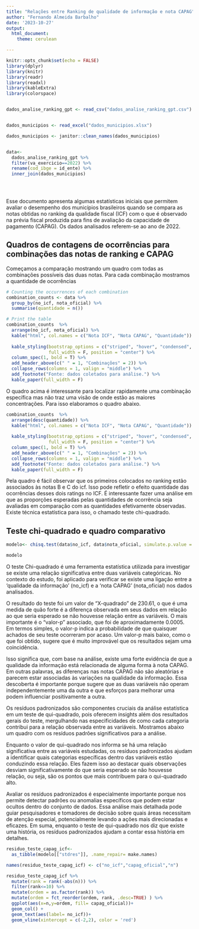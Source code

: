 ```yaml
---
title: "Relações entre Ranking de qualidade de informação e nota CAPAG"
author: "Fernando Almeida Barbalho"
date: '2023-10-27'
output: 
  html_document:
    theme: cerulean

---
```


```r
knitr::opts_chunk$set(echo = FALSE)
library(dplyr)
library(knitr)
library(readr)
library(readxl)
library(kableExtra)
library(colorspace)


dados_analise_ranking_gpt <- read_csv("dados_analise_ranking_gpt.csv")


dados_municipios <- read_excel("dados_municipios.xlsx")

dados_municipios <- janitor::clean_names(dados_municipios)


data<- 
  dados_analise_ranking_gpt %>%
  filter(va_exercicio==2022) %>%
  rename(cod_ibge = id_ente) %>%
  inner_join(dados_municipios)

  



```

Esse documento apresenta algumas estatísticas iniciais que permitem avaliar o desempenho dos municípios brasileiros quando se compara as notas obtidas no ranking da qualidade fiscal (ICF) com o que é observado na prévia fiscal produzida para fins de avaliação da capacidade de pagamento (CAPAG). Os dados analisados referem-se ao ano de 2022.


## Quadros de contagens de ocorrências para combinações das notas de ranking e CAPAG

Começamos a comparação mostrando um quadro com todas as combinações possíveis das duas notas. Para cada combinação mostramos a quantidade de ocorrências

```r
# Counting the occurrences of each combination
combination_counts <- data %>%
  group_by(no_icf, nota_oficial) %>%
  summarise(quantidade = n())

# Print the table
combination_counts  %>%
  arrange(no_icf, nota_oficial) %>%
  kable("html", col.names = c("Nota ICF", "Nota CAPAG", "Quantidade")) %>%
  
  kable_styling(bootstrap_options = c("striped", "hover", "condensed", "responsive"),
                full_width = F, position = "center") %>%
  column_spec(1, bold = T) %>%
  add_header_above(c(" " = 1, "Combinações" = 2)) %>%
  collapse_rows(columns = 1, valign = "middle") %>%
  add_footnote("Fonte: dados coletados para análise.") %>%
  kable_paper(full_width = F)


```

O quadro acima é interessante para localizar rapidamente uma combinação específica mas não traz uma visão de onde estão as maiores concentrações. Para isso elaboramos o quadro abaixo.

```r
combination_counts  %>%
  arrange(desc(quantidade)) %>%
  kable("html", col.names = c("Nota ICF", "Nota CAPAG", "Quantidade")) %>%
  
  kable_styling(bootstrap_options = c("striped", "hover", "condensed", "responsive"),
                full_width = F, position = "center") %>%
  column_spec(1, bold = T) %>%
  add_header_above(c(" " = 1, "Combinações" = 2)) %>%
  collapse_rows(columns = 1, valign = "middle") %>%
  add_footnote("Fonte: dados coletados para análise.") %>%
  kable_paper(full_width = F)

```

Pela quadro é fácil observar que os primeiros colocados no ranking estão associados às notas B e C do icf. Isso pode refletir o efeito quantidade das ocorrências desses dois ratings no ICF. É interessante fazer uma análise em que as proporções esperadas pelas quantidades de ocorrência seja avaliadas em comparação com as quantidades efetivamente observadas. Existe técnica estatística para isso, o chamado teste chi-quadrado.

## Teste chi-quadrado e quadro comparativo

```r
modelo<- chisq.test(data$no_icf, data$nota_oficial, simulate.p.value = TRUE)

modelo
```
O teste Chi-quadrado é uma ferramenta estatística utilizada para investigar se existe uma relação significativa entre duas variáveis categóricas. No contexto do estudo, foi aplicado para verificar se existe uma ligação entre a 'qualidade da informação' (no_icf) e a 'nota CAPAG' (nota_oficial) nos dados analisados.

O resultado do teste foi um valor de "X-quadrado" de 230.61, o que é uma medida de quão forte é a diferença observada em seus dados em relação ao que seria esperado se não houvesse relação entre as variáveis. O mais importante é o "valor-p" associado, que foi de aproximadamente 0.0005. Em termos simples, o valor-p indica a probabilidade de que quaisquer achados de seu teste ocorreram por acaso. Um valor-p mais baixo, como o que foi obtido, sugere que é muito improvável que os resultados sejam uma coincidência.

Isso significa que, com base na análise, existe uma forte evidência de que a qualidade da informação está relacionada de alguma forma à nota CAPAG. Em outras palavras, as diferenças nas notas CAPAG não são aleatórias e parecem estar associadas às variações na qualidade da informação. Essa descoberta é importante porque sugere que as duas variáveis não operam independentemente uma da outra e que esforços para melhorar uma podem influenciar positivamente a outra.

Os resíduos padronizados são componentes cruciais da análise estatística em um teste de qui-quadrado, pois oferecem insights além dos resultados gerais do teste, mergulhando nas especificidades de como cada categoria contribui para a relação observada entre as variáveis. Mostramos abaixo um quadro com os resíduos padrões significativos para a análise.




Enquanto o valor de qui-quadrado nos informa se há uma relação significativa entre as variáveis estudadas, os resíduos padronizados ajudam a identificar quais categorias específicas dentro das variáveis estão conduzindo essa relação. Eles fazem isso ao destacar quais observações desviam significativamente do que seria esperado se não houvesse relação, ou seja, são os pontos que mais contribuem para o qui-quadrado alto.

Avaliar os resíduos padronizados é especialmente importante porque nos permite detectar padrões ou anomalias específicos que podem estar ocultos dentro do conjunto de dados. Essa análise mais detalhada pode guiar pesquisadores e tomadores de decisão sobre quais áreas necessitam de atenção especial, potencialmente levando a ações mais direcionadas e eficazes. Em suma, enquanto o teste de qui-quadrado nos diz que existe uma história, os resíduos padronizados ajudam a contar essa história em detalhes.

```r
residuo_teste_capag_icf<-
  as_tibble(modelo[["stdres"]], .name_repair= make.names)

names(residuo_teste_capag_icf) <- c("no_icf","capag_oficial","n")

residuo_teste_capag_icf %>%
  mutate(rank = rank(-abs(n))) %>%
  filter(rank<=10) %>%
  mutate(ordem = as.factor(rank)) %>%
  mutate(ordem = fct_reorder(ordem, rank, .desc=TRUE) ) %>%
  ggplot(aes(x=n,y=ordem, fill= capag_oficial))+
  geom_col() +
  geom_text(aes(label= no_icf))+
  geom_vline(xintercept = c(-2,2), color = 'red')


```

